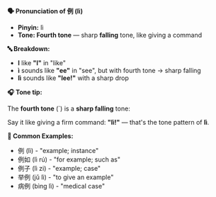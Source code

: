 **🗣️ Pronunciation of 例 (lì)**

- **Pinyin:** lì
- **Tone: Fourth tone** — sharp **falling** tone, like giving a command

**🔤 Breakdown:**

- **l** like **"l"** in "like"
- **ì** sounds like **"ee"** in "see", but with fourth tone → sharp falling
- **lì** sounds like **"lee!"** with a sharp drop

**🎧 Tone tip:**

The **fourth tone** (`) is a **sharp falling** tone:

Say it like giving a firm command: **"lì!"** — that's the tone pattern of **lì**.

**📝 Common Examples:**

- 例 (lì) - "example; instance"
- 例如 (lì rú) - "for example; such as"
- 例子 (lì zi) - "example; case"
- 举例 (jǔ lì) - "to give an example"
- 病例 (bìng lì) - "medical case"
